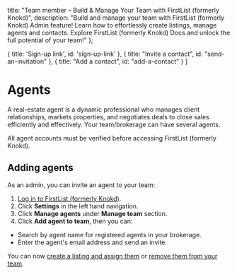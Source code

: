 
<meta name="og:title" content="Invite your agent to FirstList (formerly Knokd) as an Admin." />
<meta name="og:description" content="Effortlessly manage your team & streamline communication. Learn how FirstList (formerly Knokd) Admin feature empower team and brokerage admins to create listings, manage agents and contacts. Explore FirstList (formerly Knokd) Docs!"/>

  title: "Team member – Build & Manage Your Team with FirstList (formerly Knokd)",
  description: "Build and manage your team with FirstList (formerly Knokd) Admin feature! Learn how to effortlessly create listings, manage agents and contacts. Explore FirstList (formerly Knokd) Docs and unlock the full potential of your team!"
};


  { title: 'Sign-up link', id: 'sign-up-link' },
  { title: "Invite a contact", id: "send-an-invitation" },
  { title: "Add a contact", id: "add-a-contact" }
]

<HeroPattern />

# Agents

A real-estate agent is a dynamic professional who manages client relationships, markets properties, and negotiates deals to close sales efficiently and effectively. Your team/brokerage can have several agents.

<Note>All agent accounts must be verified before accessing FirstList (formerly Knokd).</Note>

## Adding agents

As an admin, you can invite an agent to your team:

1. <a href="https://app.firstlist.co/login" target="_blank">Log in to FirstList (formerly Knokd)</a>.
2. Click **Settings** in the left hand navigation.
3. Click **Manage agents** under **Manage team** section.
4. Click **Add agent to team**, then you can:
  * Search by agent name for registered agents in your brokerage.
  * Enter the agent's email address and send an invite.

You can now [create a listing and assign them](/brokerage-management/admin-create-a-listing) or [remove them from your team](/brokerage-management/removing-an-agent).
